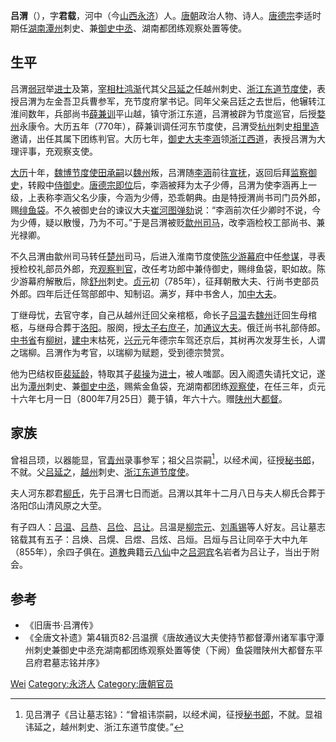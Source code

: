 {{Otheruses|other=名为吕渭的明朝政治人物|呂渭 (成化進士)}}
{{Otheruses|other=原名吕渭的佛学家|呂澂}}

'''吕渭'''（{{bd|735年||800年||}}），字'''君载'''，河中（今[[山西|山西]][[永济|永济]]）人。[[唐朝|唐朝]]政治人物、诗人。[[唐德宗|唐德宗]]李适时期任[[湖南|湖南]][[潭州|潭州]]刺史、兼[[御史中丞|御史中丞]]、湖南都团练观察处置等使。

== 生平 ==
吕渭[[弱冠|弱冠]]举[[进士|进士]]及第，[[宰相|宰相]][[杜鸿渐|杜鸿渐]]代其父[[吕延之|吕延之]]任越州刺史、[[浙江东道|浙江东道]][[节度使|节度使]]，表授吕渭为左金吾卫兵曹参军，充节度府掌书记。同年父亲吕廷之去世后，他辗转江淮间数年，兵部尚书[[薛兼训|薛兼训]]平山越，镇守浙江东道，吕渭被辟为节度巡官，后授[[婺州|婺州]]永康令。大历五年（770年），薛兼训调任河东节度使，吕渭受[[杭州|杭州]]刺史[[相里造|相里造]]邀请，出任其属下团练判官。大历七年，[[御史大夫|御史大夫]][[李涵|李涵]]领[[浙江西道|浙江西道]]，表授吕渭为大理评事，充观察支使。

[[大历|大历]]十年，[[魏博节度使|魏博节度使]][[田承嗣|田承嗣]]以[[魏州|魏州]]叛，吕渭随[[李涵|李涵]]前往[[宣抚|宣抚]]，返回后拜[[监察御史|监察御史]]，转殿中[[侍御史|侍御史]]。[[唐德宗|唐德宗]][[即位|即位]]后，李涵被拜为太子少傅，吕渭为使李涵再上一级，上表称李涵父名少康，今涵为少傅，恐乖朝典。由是特授渭尚书司门员外郎，赐[[绯鱼袋|绯鱼袋]]。不久被御史台的谏议大夫[[崔河图|崔河图]][[弹劾|弹劾]]说：“李涵前次任少卿时不说，今为少傅，疑以散慢，乃为不可。”于是吕渭被贬[[歙州|歙州]][[司马|司马]]，改李涵检校工部尚书、兼光禄卿。

不久吕渭由歙州司马转任[[楚州|楚州]]司马，后进入淮南节度使[[陈少游|陈少游]][[幕府|幕府]]中任[[参谋|参谋]]，寻表授检校礼部员外郎，充[[观察|观察]][[判官|判官]]，改任考功郎中兼侍御史，赐绯鱼袋，职如故。陈少游幕府解散后，除[[舒州|舒州]]刺史。[[貞元_(唐朝)|贞元]]初（785年），征拜朝散大夫、行尚书吏部员外郎。四年后迁任驾部郎中、知制诏。满岁，拜中书舍人，加[[中大夫|中大夫]]。

丁继母忧，去官守孝，自己从越州迁回父亲棺柩，命长子[[吕温|吕温]]去[[魏州|魏州]]迁回生母棺柩，与继母合葬于[[洛阳|洛阳]]。服阕，授[[太子|太子]][[右庶子|右庶子]]，加[[通议大夫|通议大夫]]。俄迁尚书礼部侍郎。[[中书省|中书省]]有[[柳树|柳树]]，[[建中|建中]]末枯死，[[兴元|兴元]]元年德宗车驾还京后，其树再次发芽生长，人谓之瑞柳。吕渭作为考官，以瑞柳为赋题，受到德宗赞赏。

他为巴结权臣[[裴延龄|裴延龄]]，特取其子[[裴操|裴操]]为[[进士|进士]]，被人嗤鄙。因入阁遗失请托文记，遂出为[[潭州|潭州]]刺史、兼[[御史中丞|御史中丞]]，赐紫金鱼袋，充湖南都团练[[观察使|观察使]]，在任三年，贞元十六年七月一日（800年7月25日）薨于镇，年六十六。赠[[陕州|陕州]]大[[都督|都督]]。

== 家族 ==
曾祖吕顼，以器能显，官[[青州|青州]]录事参军；祖父吕崇嗣<ref>见吕渭子《吕让墓志铭》：“曾祖讳崇嗣，以经术闻，征授[[秘书郎|秘书郎]]，不就。显祖讳延之，越州刺史、浙江东道节度使。”</ref>，以经术闻，征授[[秘书郎|秘书郎]]，不就。父[[吕延之|吕延之]]，[[越州|越州]]刺史、[[浙江东道|浙江东道]][[节度使|节度使]]。

夫人河东郡君[[河东柳氏|柳氏]]，先于吕渭七日而逝。吕渭以其年十二月八日与夫人柳氏合葬于洛阳邙山清风原之大茔。

有子四人：[[吕温|吕温]]、[[吕恭|吕恭]]、[[吕俭|吕俭]]、[[吕让|吕让]]。吕温是[[柳宗元|柳宗元]]、[[刘禹锡|刘禹锡]]等人好友。吕让墓志铭载其有五子：吕焕、吕熀、吕煜、吕炫、吕烜。吕烜与吕让同卒于大中九年（855年），余四子俱在。[[道教|道教]]典籍云[[八仙|八仙]]中之[[吕洞宾|吕洞宾]]名岩者为吕让子，当出于附会。

==参考==
* 《旧唐书·吕渭传》
* 《全唐文补遗》第4辑页82·吕温撰《唐故通议大夫使持节都督潭州诸军事守潭州刺史兼御史中丞充湖南都团练观察处置等使（下阙）鱼袋赠陕州大都督东平吕府君墓志铭并序》

{{Authority control}}

{{DEFAULTSORT:Lv}}
[[Category:吕姓|Wei]]
[[Category:永济人|Category:永济人]]
[[Category:唐朝官员|Category:唐朝官员]]